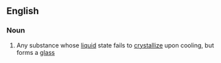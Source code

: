 ==English==

===Noun===
{{en-noun}}

#{{context|physics|chemistry}} Any substance whose [[liquid]] state fails to [[crystallize]] upon cooling, but forms a [[glass]]